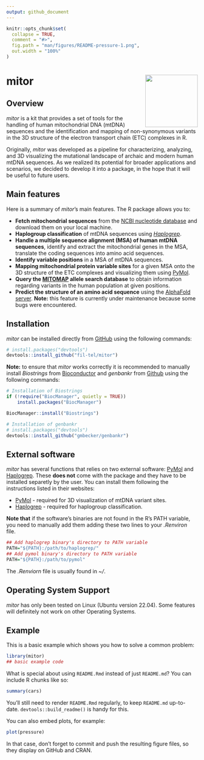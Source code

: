 ```yaml
---
output: github_document
---
```



<!-- README.md is generated from README.Rmd. Please edit that file -->

```r
knitr::opts_chunk$set(
  collapse = TRUE,
  comment = "#>",
  fig.path = "man/figures/README-pressure-1.png",
  out.width = "100%"
)
```

# mitor <img src="man/figures/logo.png" align="right" height="138" alt="" />

<!-- badges: start -->
<!-- badges: end -->

## Overview

*mitor* is a kit that provides a set of tools for the handling of human mitochondrial DNA (mtDNA) sequences and the identification and mapping of non-synonymous variants in the 3D structure of the electron transport chain (ETC) complexes in R.

Originally, *mitor* was developed as a pipeline for characterizing, analyzing, and 3D visualizing the mutational landscape of archaic and modern human mtDNA sequences. As we realized its potential for broader applications and scenarios, we decided to develop it into a package, in the hope that it will be useful to future users.

## Main features

Here is a summary of *mitor*'s main features. The R package allows you to:

- **Fetch mitochondrial sequences** from the [NCBI nucleotide database](https://www.ncbi.nlm.nih.gov/nucleotide/) and download them on your local machine.
- **Haplogroup classification** of mtDNA sequences using [*Haplogrep*](https://haplogrep.i-med.ac.at/).
- **Handle a multiple sequence alignment (MSA) of human mtDNA sequences**, identify and extract the mitochondrial genes in the MSA, translate the coding sequences into amino acid sequences.
- **Identify variable positions** in a MSA of mtDNA sequences.
- **Mapping mitochondrial protein variable sites** for a given MSA onto the 3D structure of the ETC complexes and visualizing them using [PyMol](https://www.pymol.org/).
- **Query the [MITOMAP](https://www.mitomap.org/allelesearch.html) allele search database** to obtain information regarding variants in the human population at given positions.
- **Predict the structure of an amino acid sequence** using the [AlphaFold server](https://alphafoldserver.com/). **Note:** this feature is currently under maintenance because some bugs were encountered.

## Installation

*mitor* can be installed directly from [GitHub](https://github.com/) using the following commands:

``` r
# install.packages("devtools")
devtools::install_github("fil-tel/mitor")
```

**Note:** to ensure that *mitor* works correctly it is recommended to manually install *Biostrings* from [Bioconductor](https://www.bioconductor.org/) and *genbankr* from [Github](https://github.com/gmbecker/genbankr) using the following commands:

``` r
# Installation of Biostrings
if (!require("BiocManager", quietly = TRUE))
    install.packages("BiocManager")

BiocManager::install("Biostrings")
```

``` r
# Installation of genbankr
# install.packages("devtools")
devtools::install_github("gmbecker/genbankr")
```

## External software

*mitor* has several functions that relies on two external software: [PyMol](https://www.pymol.org/) and [Haplogrep](https://haplogrep.i-med.ac.at/). These **does not** come with the package and they have to be installed separetly by the user. You can install them following the instructions listed in their websites:

- [PyMol](https://pymol.org/dokuwiki/doku.php?id=installation) - required for 3D visualization of mtDNA variant sites.
- [Haplogrep](https://haplogrep.readthedocs.io/en/latest/installation/) - required for haplogroup classification.

**Note that** if the software's binaries are not found in the R's PATH variable, you need to manually add them adding these two lines to your *.Renviron* file.

``` r
## Add haplogrep binary's directory to PATH variable
PATH="${PATH}:/path/to/haplogrep/"
## Add pymol binary's directory to PATH variable
PATH="${PATH}:/path/to/pymol"
```

The *.Renviorn* file is usually found in *~/*.

## Operating System Support

*mitor* has only been tested on Linux (Ubuntu version 22.04). Some features will definitely not work on other Operating Systems.

## Example

This is a basic example which shows you how to solve a common problem:

```r
library(mitor)
## basic example code
```

What is special about using `README.Rmd` instead of just `README.md`? You can include R chunks like so:

```r
summary(cars)
```

You'll still need to render `README.Rmd` regularly, to keep `README.md` up-to-date. `devtools::build_readme()` is handy for this.

You can also embed plots, for example:

```r
plot(pressure)
```

In that case, don't forget to commit and push the resulting figure files, so they display on GitHub and CRAN.
